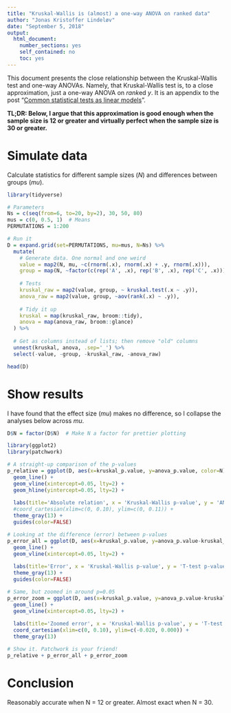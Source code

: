```yaml
---
title: "Kruskal-Wallis is (almost) a one-way ANOVA on ranked data"
author: "Jonas Kristoffer Lindeløv"
date: "September 5, 2018"
output: 
  html_document:
    number_sections: yes
    self_contained: no
    toc: yes
---
```


<!-- from https://stackoverflow.com/a/37839683/1297830 -->
<link rel="stylesheet" type="text/css" href="hideOutput.css">
<script src="hideOutput.js"></script>

This document presents the close relationship between the Kruskal-Wallis test and one-way ANOVAs. Namely, that Kruskal-Wallis test is, to a close approximation, just a one-way ANOVA on $rank$ed $y$. It is an appendix to the post "[Common statistical tests as linear models](https://rpubs.com/lindeloev/test_as_linear)".

**TL;DR: Below, I argue that this approximation is good enough when the sample size is 12 or greater and virtually perfect when the sample size is 30 or greater.**


# Simulate data
Calculate statistics for different sample sizes ($N$) and differences between groups ($mu$).

<div class="fold s o">
```r
library(tidyverse)

# Parameters
Ns = c(seq(from=6, to=20, by=2), 30, 50, 80)
mus = c(0, 0.5, 1)  # Means
PERMUTATIONS = 1:200

# Run it
D = expand.grid(set=PERMUTATIONS, mu=mus, N=Ns) %>%
  mutate(
    # Generate data. One normal and one weird
    value = map2(N, mu, ~c(rnorm(.x), rnorm(.x) + .y, rnorm(.x))),
    group = map(N, ~factor(c(rep('A', .x), rep('B', .x), rep('C', .x)))),
    
    # Tests
    kruskal_raw = map2(value, group, ~ kruskal.test(.x ~ .y)),
    anova_raw = map2(value, group, ~aov(rank(.x) ~ .y)),
    
    # Tidy it up
    kruskal = map(kruskal_raw, broom::tidy),
    anova = map(anova_raw, broom::glance)
  ) %>%
  
  # Get as columns instead of lists; then remove "old" columns
  unnest(kruskal, anova, .sep='_') %>%
  select(-value, -group, -kruskal_raw, -anova_raw)

head(D)
```
</div>

# Show results
I have found that the effect size ($mu$) makes no difference, so I collapse the analyses below across $mu$.

<div class="fold s">
```r
D$N = factor(D$N)  # Make N a factor for prettier plotting

library(ggplot2)
library(patchwork)

# A straight-up comparison of the p-values
p_relative = ggplot(D, aes(x=kruskal_p.value, y=anova_p.value, color=N)) + 
  geom_line() + 
  geom_vline(xintercept=0.05, lty=2) +
  geom_hline(yintercept=0.05, lty=2) +
  
  labs(title='Absolute relation', x = 'Kruskal-Wallis p-value', y = 'ANOVA p-value') + 
  #coord_cartesian(xlim=c(0, 0.10), ylim=c(0, 0.11)) + 
  theme_gray(13) + 
  guides(color=FALSE)

# Looking at the difference (error) between p-values
p_error_all = ggplot(D, aes(x=kruskal_p.value, y=anova_p.value-kruskal_p.value, color=N)) + 
  geom_line() + 
  geom_vline(xintercept=0.05, lty=2) +
  
  labs(title='Error', x = 'Kruskal-Wallis p-value', y = 'T-test p-value deviation') + 
  theme_gray(13) + 
  guides(color=FALSE)

# Same, but zoomed in around p=0.05
p_error_zoom = ggplot(D, aes(x=kruskal_p.value, y=anova_p.value-kruskal_p.value, color=N)) + 
  geom_line() + 
  geom_vline(xintercept=0.05, lty=2) +
  
  labs(title='Zoomed error', x = 'Kruskal-Wallis p-value', y = 'T-test p-value deviation') + 
  coord_cartesian(xlim=c(0, 0.10), ylim=c(-0.020, 0.000)) + 
  theme_gray(13)

# Show it. Patchwork is your friend!
p_relative + p_error_all + p_error_zoom
```
</div>


# Conclusion
Reasonably accurate when N = 12 or greater.
Almost exact when N = 30.